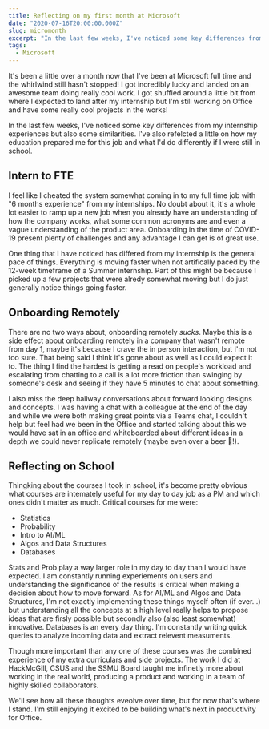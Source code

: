 ```yaml
---
title: Reflecting on my first month at Microsoft
date: "2020-07-16T20:00:00.000Z"
slug: micromonth
excerpt: "In the last few weeks, I've noticed some key differences from my internship experiences but also some similarities. I've also refelcted a little on how my education prepared me for this job and what I'd do differently if I were still in school."
tags:
  - Microsoft
---
```


It's been a little over a month now that I've been at Microsoft full time and the whirlwind still hasn't stopped! I got incredibly lucky and landed on an awesome team doing really cool work. I got shuffled around a little bit from where I expected to land after my internship but I'm still working on Office and have some really cool projects in the works!

In the last few weeks, I've noticed some key differences from my internship experiences but also some similarities. I've also refelcted a little on how my education prepared me for this job and what I'd do differently if I were still in school.

## Intern to FTE

I feel like I cheated the system somewhat coming in to my full time job with "6 months experience" from my internships. No doubt about it, it's a whole lot easier to ramp up a new job when you already have an understanding of how the company works, what some common acronyms are and even a vague understanding of the product area. Onboarding in the time of COVID-19 present plenty of challenges and any advantage I can get is of great use.

One thing that I have noticed has differed from my internship is the general pace of things. Everything is moving faster when not artifically paced by the 12-week timeframe of a Summer internship. Part of this might be because I picked up a few projects that were alredy somewhat moving but I do just generally notice things going faster.

## Onboarding Remotely

There are no two ways about, onboarding remotely _sucks_. Maybe this is a side effect about onboarding remotely in a company that wasn't remote from day 1, maybe it's because I crave the in person interaction, but I'm not too sure. That being said I think it's gone about as well as I could expect it to. The thing I find the hardest is getting a read on people's workload and escalating from chatting to a call is a lot more friction than swinging by someone's desk and seeing if they have 5 minutes to chat about something.

I also miss the deep hallway conversations about forward looking designs and concepts. I was having a chat with a colleague at the end of the day and while we were both making great points via a Teams chat, I couldn't help but feel had we been in the Office and started talking about this we would have sat in an office and whiteboarded about different ideas in a depth we could never replicate remotely (maybe even over a beer 🍻!).

## Reflecting on School

Thingking about the courses I took in school, it's become pretty obvious what courses are intemately useful for my day to day job as a PM and which ones didn't matter as much. Critical courses for me were:

- Statistics
- Probability
- Intro to AI/ML
- Algos and Data Structures
- Databases

Stats and Prob play a way larger role in my day to day than I would have expected. I am constantly running experiements on users and understanding the significance of the results is critical when making a decision about how to move forward. As for AI/ML and Algos and Data Structures, I'm not exactly implementing these things myself often (if ever...) but understanding all the concepts at a high level really helps to propose ideas that are firsly possible but secondly also (also least somewhat) innovative. Databases is an every day thing. I'm constantly writing quick queries to analyze incoming data and extract relevent measuments.

Though more important than any one of these courses was the combined experience of my extra curriculars and side projects. The work I did at HackMcGill, CSUS and the SSMU Board taught me infinetly more about working in the real world, producing a product and working in a team of highly skilled collaborators.

We'll see how all these thoughts eveolve over time, but for now that's where I stand. I'm still enjoying it excited to be building what's next in productivity for Office.
